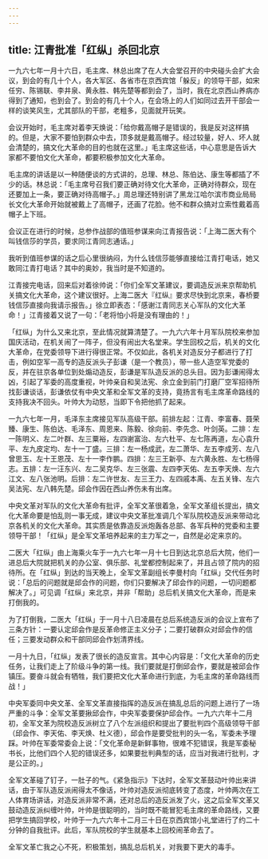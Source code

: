 ```yaml
---
---
---
```

title: 江青批准「红纵」杀回北京
---




一九六七年一月十六日，毛主席、林总出席了在人大会堂召开的中央碰头会扩大会议，到会的有几十个人，各大军区、各省市在京西宾馆「躲反」的领导干部，如宋任穷、陈锡联、李井泉、黄永胜、韩先楚等都到会了，当时，我在北京西山养病亦得到了通知，也到会了。到会的有几十个人，在会场上的人们如同过去开干部会一样的谈笑风生，尤其部队的干部，老粗多，见面就开玩笑。

会议开始时，毛主席对着李天焕说：「给你戴高帽子是错误的，我是反对这样搞的。但是，大家不要怕到群众中去，顶多就是戴高帽子。经过较量，好人、坏人就会清楚的，搞文化大革命的目的也就在这里。」毛主席这些话，中心意思是告诉大家都不要怕文化大革命，都要积极参加文化大革命。

毛主席的讲话是以一种随便谈的方式讲的，总理、林总、陈伯达、康生等都插了不少的话。林总说：「毛主席号召我们要正确对待文化大革命，正确对待群众，现在还要加上一条，要正确对待高帽子。」周总理还特别讲了黑龙江哈尔滨市商业局局长文化大革命开始就被戴上了高帽子，还画了花脸。他不和群众搞对立索性戴着高帽子上下班。

会议正在进行的时候，总参作战部的值班参谋来向江青报告说：「上海二医大有个叫钱信莎的学员，要求同江青同志通话。」

我听到值班参谋的话之后心里很纳闷，为什么钱信莎能够直接给江青打电话，她又敢同江青打电话？其中的奥妙，我当时是不知道的。

江青接完电话，回来后对着徐帅说：「你们全军文革建议，要调造反派来京帮助机关搞文化大革命，这个建议很好。上海二医大『红纵』要求尽快到北京来，春桥要钱信莎直接向我请示报告。」徐立即表态：「感谢江青同志关心军队的文化大革命！」江青接着又说了一句：「老将怕小将是没有理由的！」

「红纵」为什么又来北京，至此情况就算清楚了。一九六六年十月军队院校来参加国庆活动，在机关闹了一阵子，但没有闹出大名堂来。学生回校之后，机关的文化大革命，在党委领导下进行得很正常。不仅如此，各机关对造反分子都进行了打击，例如空军一高专的造反派头子彭谦（是一个教员），带一些人造空军党委的反，并在驻京各单位到处煽动造反，彭谦是军队造反派的总头目。因为彭谦闹得太凶，引起了军委的高度重视，叶帅亲自和吴法宪、余立金到前门打磨厂空军招待所找彭谦谈话，彭谦依仗有中央文革和全军文革的支持，竟扬言有毛主席革命路线的支持我决不回头。叶帅大为动怒，当即下令把他抓了起来。



一九六七年一月，毛泽东主席接见军队高级干部。前排左起：江青、李富春、聂荣臻、康生、陈伯达、毛泽东、周恩来、陈毅、徐向前、李先念、叶剑英。二排：左一陈明义、左二叶群、左三粟裕，左四谢富治、左六杜平、左七陈再道，左心袁升平、左九皮定均、左十一丁盛。三排：左一杨成武，左二萧华、左五李成芳、左八曾思玉、左十王恩茂、左十一李作鹏。四排：左三王新亭、左六黄永胜、左七杨得志。五排：左一汪东兴、左二吴克华、左三张震、左四李天佑、左五李天焕、左六江文、左八张池明。后排：左二许世友、左三王力、左四戚本禹、左五关锋、左六吴法宪、左八韩先楚。邱会作因在西山养伤未有出席。

中央文革对军队的文化大革命有批评，全军文革很着急，全军文革组长提出，搞文化大革命要是怕乱则一事无成，建议中央文革批准调几个军队院校造反派来带动北京各机关的文化大革命。其实质是依靠造反派炮轰各总部、各军兵种的党委和主要领导干部！「红纵」是全军文革培养起来的主力军之一，自然是必定来京的。

二医大「红纵」由上海乘火车于一九六七年一月十七日到达北京总后大院，他们一进总后大院就把机关的办公室、俱乐部、礼堂都控制起来了，并且占领了院内的招待所。在「红纵」到达的当天晚上，全军文革副组长李曼村向「红纵」交代任务时说：「总后的问题就是邱会作的问题，你们只要解决了邱会作的问题，一切问题都解决了。」可见调「红纵」来北京，并非「帮助」总后机关搞文化大革命，而是来打倒我的。

为了打倒我，二医大「红纵」于一月十八日凌晨在总后系统造反派的会议上宣布了三条方针：一要认定邱会作是反革命修正主义分子；二要打破群众对邱会作的信任；三要发动群众和干部同邱会作划清界线。

一月十九日，「红纵」发表了很长的造反宣言。其中心内容是：「文化大革命的历史任务，让我们走上了阶级斗争的第一线。我们要就是打倒邱会作，要就是被邱会作镇压。要奋斗就会有牺牲，我们要把文化大革命进行到底，为毛主席的革命路线而战！」

中央军委同中央文革、全军文革直接指挥的造反派在搞乱总后的问题上进行了一场严重的斗争：全军文革要揪邱会作，中央军委要保护邱会作。一九六六年十二月初，全军文革为院校造反派树立了八个左派组织和提出了要批判四个高级领导干部（邱会作、李天佑、李天焕、杜义德），邱会作是要受批判的头一名，军委未予理踩。叶帅在军委常委会上说：「文化革命是新鲜事物，很难不犯错误，我是军委秘书长，比他们四个人犯的错误还多，如果要批判典型的话，应当对我进行批判，才是公正的。」

全军文革碰了钉子，一肚子的气。《紧急指示》下达时，全军文革鼓动叶帅出来讲话，由于军队造反派闹得太不像话，叶帅对造反派彻底转变了态度，叶帅两次在工人体育场讲话，对造反派非常不满，还对总后的造反派发了火，这之后全军文革又鼓动造反派纠缠叶帅，叶帅是很聪明的，当时既不能冒犯毛主席的革命路线，又要把学生搞回学校，叶帅于一九六六年十二月三十日在京西宾馆小礼堂进行了约二十分钟的自我批评。此后，军队院校的学生就基本上回校闹革命去了。

全军文革亡我之心不死，积极策划，搞乱总后机关，对我要下更大的毒手。